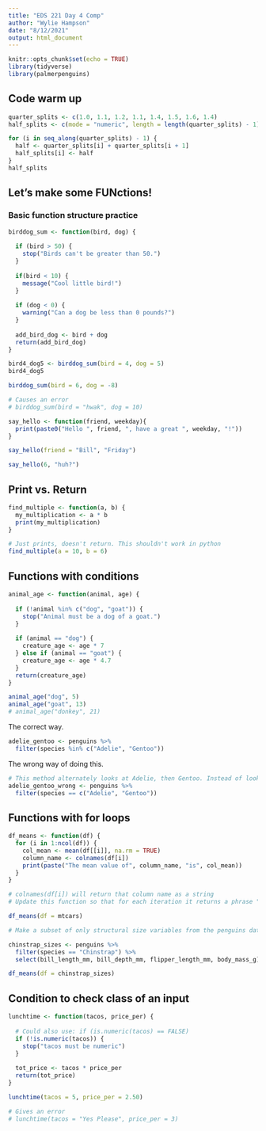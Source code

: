```yaml
---
title: "EDS 221 Day 4 Comp"
author: "Wylie Hampson"
date: "8/12/2021"
output: html_document
---
```


```r
knitr::opts_chunk$set(echo = TRUE)
library(tidyverse)
library(palmerpenguins)
```

## Code warm up

```r
quarter_splits <- c(1.0, 1.1, 1.2, 1.1, 1.4, 1.5, 1.6, 1.4)
half_splits <- c(mode = "numeric", length = length(quarter_splits) - 1)

for (i in seq_along(quarter_splits) - 1) {
  half <- quarter_splits[i] + quarter_splits[i + 1]
  half_splits[i] <- half
}
half_splits
```

## Let's make some FUNctions!
### Basic function structure practice

```r
birddog_sum <- function(bird, dog) {
  
  if (bird > 50) {
    stop("Birds can't be greater than 50.")
  }
  
  if(bird < 10) {
    message("Cool little bird!")
  }
  
  if (dog < 0) {
    warning("Can a dog be less than 0 pounds?")
  }
  
  add_bird_dog <- bird + dog
  return(add_bird_dog)
}

bird4_dog5 <- birddog_sum(bird = 4, dog = 5)
bird4_dog5

birddog_sum(bird = 6, dog = -8)

# Causes an error
# birddog_sum(bird = "hwak", dog = 10)
```

```r
say_hello <- function(friend, weekday){
  print(paste0("Hello ", friend, ", have a great ", weekday, "!"))
}

say_hello(friend = "Bill", "Friday")

say_hello(6, "huh?")
```

## Print vs. Return

```r
find_multiple <- function(a, b) {
  my_multiplication <- a * b
  print(my_multiplication)
}

# Just prints, doesn't return. This shouldn't work in python
find_multiple(a = 10, b = 6)
```

## Functions with conditions

```r
animal_age <- function(animal, age) {
  
  if (!animal %in% c("dog", "goat")) {
    stop("Animal must be a dog of a goat.")
  }
  
  if (animal == "dog") {
    creature_age <- age * 7
  } else if (animal == "goat") {
    creature_age <- age * 4.7
  }
  return(creature_age)
}

animal_age("dog", 5)
animal_age("goat", 13)
# animal_age("donkey", 21)
```
The correct way.
```r
adelie_gentoo <- penguins %>% 
  filter(species %in% c("Adelie", "Gentoo"))
```

The wrong way of doing this.
```r
# This method alternately looks at Adelie, then Gentoo. Instead of looking for any entries in the species column that is Adelie or Gentoo.
adelie_gentoo_wrong <- penguins %>% 
  filter(species == c("Adelie", "Gentoo"))
```

## Functions with for loops

```r
df_means <- function(df) {
  for (i in 1:ncol(df)) { 
    col_mean <- mean(df[[i]], na.rm = TRUE)
    column_name <- colnames(df[i])
    print(paste("The mean value of", column_name, "is", col_mean))
  }
}

# colnames(df[i]) will return that column name as a string
# Update this function so that for each iteration it returns a phrase "The mean value of _____ is ______."

df_means(df = mtcars)
```

```r
# Make a subset of only structural size variables from the penguins dataset for chinstrap

chinstrap_sizes <- penguins %>% 
  filter(species == "Chinstrap") %>% 
  select(bill_length_mm, bill_depth_mm, flipper_length_mm, body_mass_g)

df_means(df = chinstrap_sizes)
```

## Condition to check class of an input

```r
lunchtime <- function(tacos, price_per) {
  
  # Could also use: if (is.numeric(tacos) == FALSE)
  if (!is.numeric(tacos)) {
    stop("tacos must be numeric")
  }
  
  tot_price <- tacos * price_per
  return(tot_price)
}

lunchtime(tacos = 5, price_per = 2.50)

# Gives an error
# lunchtime(tacos = "Yes Please", price_per = 3)
```













